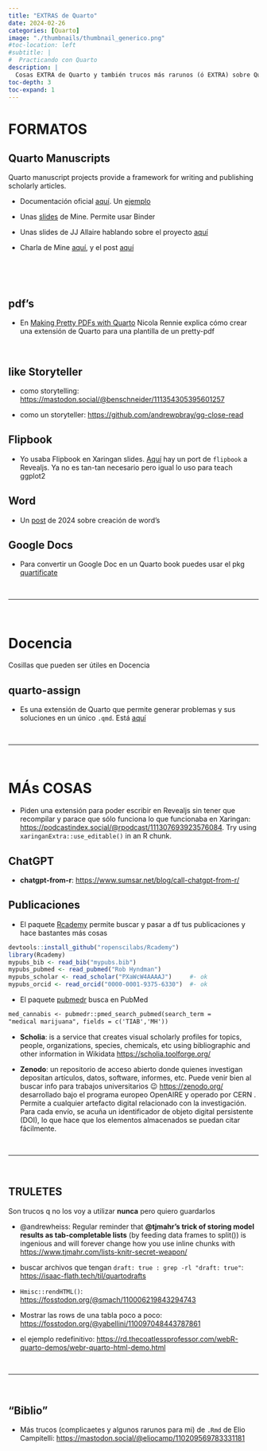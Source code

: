 ```yaml
---
title: "EXTRAS de Quarto"
date: 2024-02-26
categories: [Quarto]
image: "./thumbnails/thumbnail_generico.png"
#toc-location: left
#subtitle: | 
#  Practicando con Quarto
description: |
  Cosas EXTRA de Quarto y también trucos más rarunos (ó EXTRA) sobre Quarto.
toc-depth: 3
toc-expand: 1
---
```


# FORMATOS

## Quarto Manuscripts

Quarto manuscript projects provide a framework for writing and publishing scholarly articles.

- Documentación oficial [aquí](https://quarto.org/docs/manuscripts/). Un [ejemplo](https://dragonstyle.github.io/submission-quarto-lite-r/)

- Unas [slides](https://mine.quarto.pub/manuscripts-conf23/#/title-slide) de Mine. Permite usar Binder

- Unas slides de JJ Allaire hablando sobre el proyecto [aquí](https://jjallaire.quarto.pub/reproducible-manuscripts-with-quarto/#/title-slide)

- Charla de Mine [aquí](https://www.youtube.com/watch?v=NK1onTLcgY4),  y el post [aquí](https://quarto.org/docs/blog/posts/2024-04-01-manuscripts-rmedicine/)

<br>



<br>

## pdf's

- En [Making Pretty PDFs with Quarto](https://nrennie.rbind.io/blog/making-pretty-pdf-quarto/) Nicola Rennie explica cómo crear una extensión de Quarto para una plantilla de un pretty-pdf

<br>


## like Storyteller

- como storytelling: <https://mastodon.social/@benschneider/111354305395601257>

- como un storyteller: <https://github.com/andrewpbray/gg-close-read>


## Flipbook

- Yo usaba Flipbook en Xaringan slides. [Aquí](https://kieranhealy.org/blog/archives/2023/08/10/flipbookr-for-quarto/) hay un port de `flipbook` a Revealjs. Ya no es tan-tan necesario pero igual lo uso para teach ggplot2

## Word

- Un [post](https://fortune9.netlify.app/2024/01/28/rmarkdown-automate-word-document-generation-using-rmarkdown/) de 2024 sobre creación de word's

## Google Docs

- Para convertir un Google Doc en un Quarto book puedes usar el pkg  [quartificate](https://docs.ropensci.org/quartificate/)





<br>

--------------------------

<br>

# Docencia

Cosillas que pueden ser útiles en Docencia

## quarto-assign 

- Es una extensión de Quarto que permite generar problemas y sus soluciones en un único `.qmd`. Está [aquí](https://github.com/coatless-quarto/assign)


<br>

--------------------------

<br>


# MÁs COSAS

- Piden una extensión para poder escribir en Revealjs sin tener que recompilar y parace que sólo funciona lo que funcionaba en Xaringan: <https://podcastindex.social/@rpodcast/111307693923576084>. Try using `xaringanExtra::use_editable()` in an R chunk. 


## ChatGPT

- **chatgpt-from-r**: <https://www.sumsar.net/blog/call-chatgpt-from-r/>


## Publicaciones

- El paquete [Rcademy](https://github.com/robjhyndman/Rcademy) permite buscar y pasar a df tus publicaciones y hace bastantes más cosas

```r
devtools::install_github("ropenscilabs/Rcademy")
library(Rcademy)
mypubs_bib <- read_bib("mypubs.bib")
mypubs_pubmed <- read_pubmed("Rob Hyndman")
mypubs_scholar <- read_scholar("PXaWcW4AAAAJ")     #- ok
mypubs_orcid <- read_orcid("0000-0001-9375-6330")  #- ok
```


- El paquete [pubmedr](https://github.com/jaytimm/pubmedr) busca en PubMed

```md
med_cannabis <- pubmedr::pmed_search_pubmed(search_term = 
"medical marijuana", fields = c('TIAB','MH'))
```

- **Scholia**: is a service that creates visual scholarly profiles for topics, people, organizations, species, chemicals, etc using bibliographic and other information in Wikidata <https://scholia.toolforge.org/>


- **Zenodo**: un repositorio de acceso abierto donde quienes investigan depositan artículos, datos, software, informes, etc. Puede venir bien al buscar info para trabajos universitarios 😉
<https://zenodo.org/>  desarrollado bajo el programa europeo OpenAIRE y operado por CERN . Permite a cualquier  artefacto digital relacionado con la investigación. Para cada envío, se acuña un identificador de objeto digital persistente (DOI), lo que hace que los elementos almacenados se puedan citar fácilmente. 

<br>

----------------

<br>

## TRULETES

Son trucos q no los voy a utilizar **nunca** pero quiero guardarlos


- @andrewheiss: Regular reminder that **@tjmahr's trick of storing model results as tab-completable lists** (by feeding data frames to split()) is ingenious and will forever change how you use inline chunks with <https://www.tjmahr.com/lists-knitr-secret-weapon/>

- buscar archivos que tengan `draft: true : grep -rl "draft: true"  `: <https://isaac-flath.tech/til/quartodrafts>

- `Hmisc::rendHTML()`: <https://fosstodon.org/@smach/110006219843294743>

- Mostrar las rows de una tabla poco a poco: <https://fosstodon.org/@yabellini/110097048443787861>

- el ejemplo redefinitivo: <https://rd.thecoatlessprofessor.com/webR-quarto-demos/webr-quarto-html-demo.html>



<br>

----------------

<br>


## "Biblio"

- Más trucos (complicaetes y algunos rarunos para mi) de `.Rmd` de Elio Campitelli: <https://mastodon.social/@eliocamp/110209569783331181>

